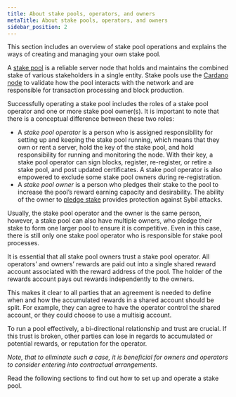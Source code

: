 ```yaml
---
title: About stake pools, operators, and owners
metaTitle: About stake pools, operators, and owners
sidebar_position: 2
---
```


This section includes an overview of stake pool operations and explains the ways
of creating and managing your own stake pool.

A [stake pool](/core-concepts/stake-pools) is a reliable server node that holds
and maintains the combined stake of various stakeholders in a single entity.
Stake pools use the [Cardano node](https://docs.cardano.org/learn/cardano-node/)
to validate how the pool interacts with the network and are responsible for
transaction processing and block production.

Successfully operating a stake pool includes the roles of a stake pool operator
and one or more stake pool owner(s). It is important to note that there is a
conceptual difference between these two roles:

- A _stake pool operator_ is a person who is assigned responsibility for setting
  up and keeping the stake pool running, which means that they own or rent a
  server, hold the key of the stake pool, and hold responsibility for running
  and monitoring the node. With their key, a stake pool operator can sign
  blocks, register, re-register, or retire a stake pool, and post updated
  certificates. A stake pool operator is also empowered to exclude some stake
  pool owners during re-registration.
- A _stake pool owner_ is a person who pledges their stake to the pool to
  increase the pool’s reward earning capacity and desirability. The ability of
  the owner to [pledge stake](/core-concepts/pledging-rewards) provides
  protection against Sybil attacks.

Usually, the stake pool operator and the owner is the same person, however, a
stake pool can also have multiple owners, who pledge their stake to form one
larger pool to ensure it is competitive. Even in this case, there is still only
one stake pool operator who is responsible for stake pool processes.

It is essential that all stake pool owners trust a stake pool operator. All
operators’ and owners’ rewards are paid out into a single shared reward account
associated with the reward address of the pool. The holder of the rewards
account pays out rewards independently to the owners.

This makes it clear to all parties that an agreement is needed to define when
and how the accumulated rewards in a shared account should be split. For
example, they can agree to have the operator control the shared account, or they
could choose to use a multisig account.

To run a pool effectively, a bi-directional relationship and trust are crucial.
If this trust is broken, other parties can lose in regards to accumulated or
potential rewards, or reputation for the operator.

_Note, that to eliminate such a case, it is beneficial for owners and operators
to consider entering into contractual arrangements._

Read the following sections to find out how to set up and operate a stake pool.

